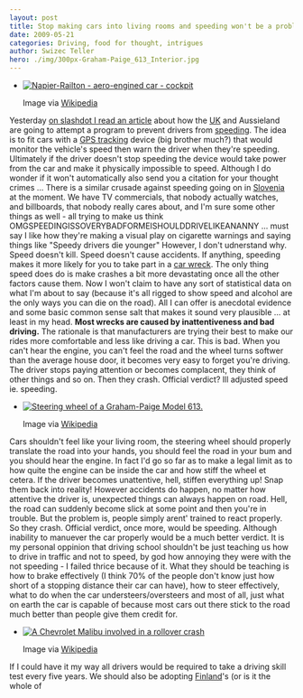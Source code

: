 ```yaml
---
layout: post
title: Stop making cars into living rooms and speeding won't be a problem!
date: 2009-05-21
categories: Driving, food for thought, intrigues
author: Swizec Teller
hero: ./img/300px-Graham-Paige_613_Interior.jpg
---
```


-   [![Napier-Railton - aero-engined car - cockpit](http://upload.wikimedia.org/wikipedia/en/thumb/5/5a/Napier-Railton_cockpit.jpg/300px-Napier-Railton_cockpit.jpg "Napier-Railton - aero-engined car - cockpit")](http://en.wikipedia.org/wiki/Image:Napier-Railton_cockpit.jpg)

    Image via [Wikipedia](http://en.wikipedia.org/wiki/Image:Napier-Railton_cockpit.jpg)

Yesterday [on slashdot I read an article](http://news.slashdot.org/article.pl?sid=09/05/20/1317218&art_pos=23) about how the [UK](<http://maps.google.com/maps?ll=51.5,-0.116666666667&spn=10.0,10.0&q=51.5,-0.116666666667 (United%20Kingdom)&t=h> "United Kingdom") and Aussieland are going to attempt a program to prevent drivers from [speeding](http://en.wikipedia.org/wiki/Speed_limit "Speed limit"). The idea is to fit cars with a [GPS tracking](http://en.wikipedia.org/wiki/GPS_tracking "GPS tracking") device (big brother much?) that would monitor the vehicle's speed then warn the driver when they're speeding. Ultimately if the driver doesn't stop speeding the device would take power from the car and make it physically impossible to speed. Although I do wonder if it won't automatically also send you a citation for your thought crimes ... There is a similar crusade against speeding going on in [Slovenia](<http://maps.google.com/maps?ll=46.05,14.5&spn=10.0,10.0&q=46.05,14.5 (Slovenia)&t=h> "Slovenia") at the moment. We have TV commercials, that nobody actually watches, and billboards, that nobody really cares about, and I'm sure some other things as well - all trying to make us think OMGSPEEDINGISSOVERYBADFORMEISHOULDDRIVELIKEANANNY ... must say I like how they're making a visual play on cigarette warnings and saying things like "Speedy drivers die younger" However, I don't udnerstand why. Speed doesn't kill. Speed doesn't cause accidents. If anything, speeding makes it more likely for you to take part in a [car wreck](http://en.wikipedia.org/wiki/Car_accident "Car accident"). The only thing speed does do is make crashes a bit more devastating once all the other factors cause them. Now I won't claim to have any sort of statistical data on what I'm about to say (because it's all rigged to show speed and alcohol are the only ways you can die on the road). All I can offer is anecdotal evidence and some basic common sense salt that makes it sound very plausible ... at least in my head. **Most wrecks are caused by inattentiveness and bad driving.** The rationale is that manufacturers are trying their best to make our rides more comfortable and less like driving a car. This is bad. When you can't hear the engine, you can't feel the road and the wheel turns softwer than the average house door, it becomes very easy to forget you're driving. The driver stops paying attention or becomes complacent, they think of other things and so on. Then they crash. Official verdict? Ill adjusted speed ie. speeding.

-   [![Steering wheel of a Graham-Paige Model 613.](./img/300px-Graham-Paige_613_Interior.jpg "Steering wheel of a Graham-Paige Model 613.")](http://commons.wikipedia.org/wiki/Image:Graham-Paige_613_Interior.jpg)

    Image via [Wikipedia](http://commons.wikipedia.org/wiki/Image:Graham-Paige_613_Interior.jpg)

Cars shouldn't feel like your living room, the steering wheel should properly translate the road into your hands, you should feel the road in your bum and you should hear the engine. In fact I'd go so far as to make a legal limit as to how quite the engine can be inside the car and how stiff the wheel et cetera. If the driver becomes unattentive, hell, stiffen everything up! Snap them back into reality! However accidents do happen, no matter how attentive the driver is, unexpected things can always happen on road. Hell, the road can suddenly become slick at some point and then you're in trouble. But the problem is, people simply arent' trained to react properly. So they crash. Official verdict, once more, would be speeding. Although inability to manuever the car properly would be a much better verdict. It is my personal oppinion that driving school shouldn't be just teaching us how to drive in traffic and not to speed, by god how annoying they were with the not speeding - I failed thrice because of it. What they should be teaching is how to brake effectively (I think 70% of the people don't know just how short of a stopping distance their car can have), how to steer effectively, what to do when the car understeers/oversteers and most of all, just what on earth the car is capable of because most cars out there stick to the road much better than people give them credit for.

-   [![A Chevrolet Malibu involved in a rollover crash](./img/300px-Malibucrash.JPG "A Chevrolet Malibu involved in a rollover crash")](http://en.wikipedia.org/wiki/Image:Malibucrash.JPG)

    Image via [Wikipedia](http://en.wikipedia.org/wiki/Image:Malibucrash.JPG)

If I could have it my way all drivers would be required to take a driving skill test every five years. We should also be adopting [Finland](<http://maps.google.com/maps?ll=60.1666666667,24.9333333333&spn=10.0,10.0&q=60.1666666667,24.9333333333 (Finland)&t=h> "Finland")'s (or is it the whole of
